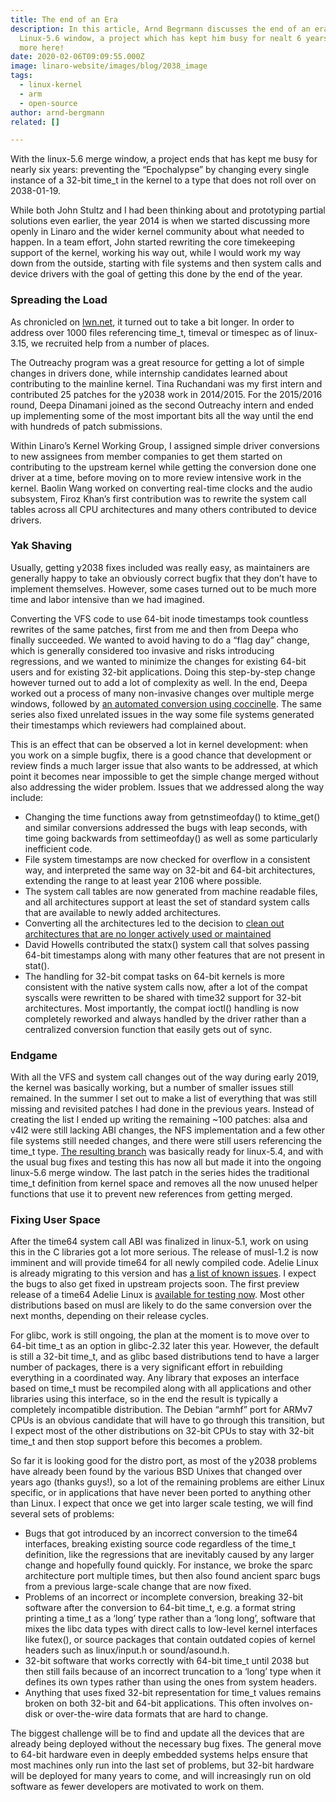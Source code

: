 ```yaml
---
title: The end of an Era
description: In this article, Arnd Begrmann discusses the end of an era with the
  Linux-5.6 window, a project which has kept him busy for nealt 6 years. Read
  more here!
date: 2020-02-06T09:09:55.000Z
image: linaro-website/images/blog/2038_image
tags:
  - linux-kernel
  - arm
  - open-source
author: arnd-bergmann
related: []

---
```


With the linux-5.6 merge window, a project ends that has kept me busy for nearly six years: preventing the “Epochalypse” by changing every single instance of a 32-bit time\_t in the kernel to a type that does not roll over on 2038-01-19.

While both John Stultz and I had been thinking about and prototyping partial solutions even earlier, the year 2014 is when we started discussing more openly in Linaro and the wider kernel community about what needed to happen. In a team effort, John started rewriting the core timekeeping support of the kernel, working his way out, while I would work my way down from the outside, starting with file systems and then system calls and device drivers with the goal of getting this done by the end of the year.

### Spreading the Load

As chronicled on [lwn.net](https://lwn.net/Kernel/Index/#Year_2038_problem), it turned out to take a bit longer. In order to address over 1000 files referencing time\_t, timeval or timespec as of linux-3.15, we recruited help from a number of places.

The Outreachy program was a great resource for getting a lot of simple changes in drivers done, while internship candidates learned about contributing to the mainline kernel. Tina Ruchandani was my first intern and contributed 25 patches for the y2038 work in 2014/2015. For the 2015/2016 round, Deepa Dinamani joined as the second Outreachy intern and ended up implementing some of the most important bits all the way until the end with hundreds of patch submissions.

Within Linaro’s Kernel Working Group, I assigned simple driver conversions to new assignees from member companies to get them started on contributing to the upstream kernel while getting the conversion done one driver at a time, before moving on to more review intensive work in the kernel. Baolin Wang worked on converting real-time clocks and the audio subsystem, Firoz Khan’s first contribution was to rewrite the system call tables across all CPU architectures and many others contributed to device drivers.

### Yak Shaving

Usually, getting y2038 fixes included was really easy, as maintainers are generally happy to take an obviously correct bugfix that they don’t have to implement themselves. However, some cases turned out to be much more time and labor intensive than we had imagined.

Converting the VFS code to use 64-bit inode timestamps took countless rewrites of the same patches, first from me and then from Deepa who finally succeeded. We wanted to avoid having to do a “flag day” change, which is generally considered too invasive and risks introducing regressions, and we wanted to minimize the changes for existing 64-bit users and for existing 32-bit applications. Doing this step-by-step change however turned out to add a lot of complexity as well. In the end, Deepa worked out a process of many non-invasive changes over multiple merge windows, followed by [an automated conversion using coccinelle](https://git.kernel.org/pub/scm/linux/kernel/git/torvalds/linux.git/commit/?id=95582b0083883). The same series also fixed unrelated issues in the way some file systems generated their timestamps which reviewers had complained about.

This is an effect that can be observed a lot in kernel development: when you work on a simple bugfix, there is a good chance that development or review finds a much larger issue that also wants to be addressed, at which point it becomes near impossible to get the simple change merged without also addressing the wider problem. Issues that we addressed along the way include:

* Changing the time functions away from getnstimeofday() to ktime\_get() and similar conversions addressed the bugs with leap seconds, with time going backwards from settimeofday() as well as some particularly inefficient code.
* File system timestamps are now checked for overflow in a consistent way, and interpreted the same way on 32-bit and 64-bit architectures, extending the range to at least year 2106 where possible.
* The system call tables are now generated from machine readable files, and all architectures support at least the set of standard system calls that are available to newly added architectures.
* Converting all the architectures led to the decision to [clean out architectures that are no longer actively used or maintained](https://lwn.net/Articles/748074/)
* David Howells contributed the statx() system call that solves passing 64-bit timestamps along with many other features that are not present in stat().
* The handling for 32-bit compat tasks on 64-bit kernels is more consistent with the native system calls now, after a lot of the compat syscalls were rewritten to be shared with time32 support for 32-bit architectures. Most importantly, the compat ioctl() handling is now completely reworked and always handled by the driver rather than a centralized conversion function that easily gets out of sync.

### Endgame

With all the VFS and system call changes out of the way during early 2019, the kernel was basically working, but a number of smaller issues still remained. In the summer I set out to make a list of everything that was still missing and revisited patches I had done in the previous years. Instead of creating the list I ended up writing the remaining \~100 patches: alsa and v4l2 were still lacking ABI changes, the NFS implementation and a few other file systems still needed changes, and there were still users referencing the time\_t type. [The resulting branch](https://git.kernel.org/pub/scm/linux/kernel/git/arnd/playground.git/log/?h=y2038-endgame) was basically ready for linux-5.4, and with the usual bug fixes and testing this has now all but made it into the ongoing linux-5.6 merge window. The last patch in the series hides the traditional time\_t definition from kernel space and removes all the now unused helper functions that use it to prevent new references from getting merged.

### Fixing User Space

After the time64 system call ABI was finalized in linux-5.1, work on using this in the C libraries got a lot more serious. The release of musl-1.2 is now imminent and will provide time64 for all newly compiled code. Adelie Linux is already migrating to this version and has [a list of known issues](https://wiki.adelielinux.org/wiki/Project:Time64). I expect the bugs to also get fixed in upstream projects soon. The first preview release of a time64 Adelie Linux is [available for testing now](https://distfiles.adelielinux.org/adelie/1.0/iso/rc1/). Most other distributions based on musl are likely to do the same conversion over the next months, depending on their release cycles.

For glibc, work is still ongoing, the plan at the moment is to move over to 64-bit time\_t as an option in glibc-2.32 later this year. However, the default is still a 32-bit time\_t, and as glibc based distributions tend to have a larger number of packages, there is a very significant effort in rebuilding everything in a coordinated way. Any library that exposes an interface based on time\_t must be recompiled along with all applications and other libraries using this interface, so in the end the result is typically a completely incompatible distribution. The Debian “armhf” port for ARMv7 CPUs is an obvious candidate that will have to go through this transition, but I expect most of the other distributions on 32-bit CPUs to stay with 32-bit time\_t and then stop support before this becomes a problem.

So far it is looking good for the distro port, as most of the y2038 problems have already been found by the various BSD Unixes that changed over years ago (thanks guys!), so a lot of the remaining problems are either Linux specific, or in applications that have never been ported to anything other than Linux. I expect that once we get into larger scale testing, we will find several sets of problems:

* Bugs that got introduced by an incorrect conversion to the time64 interfaces, breaking existing source code regardless of the time\_t definition, like the regressions that are inevitably caused by any larger change and hopefully found quickly. For instance, we broke the sparc architecture port multiple times, but then also found ancient sparc bugs from a previous large-scale change that are now fixed.
* Problems of an incorrect or incomplete conversion, breaking 32-bit software after the conversion to 64-bit time\_t, e.g. a format string printing a time\_t as a ‘long’ type rather than a ‘long long’, software that mixes the libc data types with direct calls to low-level kernel interfaces like futex(), or source packages that contain outdated copies of kernel headers such as linux/input.h or sound/asound.h.
* 32-bit software that works correctly with 64-bit time\_t until 2038 but then still fails because of an incorrect truncation to a ‘long’ type when it defines its own types rather than using the ones from system headers.
* Anything that uses fixed 32-bit representation for time\_t values remains broken on both 32-bit and 64-bit applications. This often involves on-disk or over-the-wire data formats that are hard to change.

The biggest challenge will be to find and update all the devices that are already being deployed without the necessary bug fixes. The general move to 64-bit hardware even in deeply embedded systems helps ensure that most machines only run into the last set of problems, but 32-bit hardware will be deployed for many years to come, and will increasingly run on old software as fewer developers are motivated to work on them.

